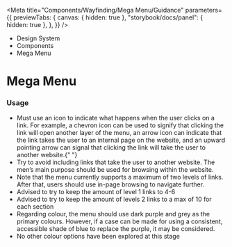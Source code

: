 
<Meta
	title="Components/Wayfinding/Mega Menu/Guidance"
	parameters={{
		previewTabs: {
			canvas: { hidden: true },
			"storybook/docs/panel": { hidden: true },
		},
	}}
/>

<div className="act-docs-container">
	<Masthead />
	<main className="act-body">
		<div className="act-flex act-flex-light-purple">
			<div className="act-flex__container act-flex__container-padding-trim">
				<div className="act-flex__grid">
					<div className="act-flex__row">
						<div className="act-col__cw-12">
							<div className="act-box">
								<div className="act-breadcrumbs">
									<ul className="act-breadcrumbs__container">
										<li className="act-breadcrumbs__crumb act-h6">
											<LinkTo className="act-breadcrumbs__crumb__link" kind="about-about--page">
												Design System <i className="fa-solid fa-angle-right"></i>
											</LinkTo>
										</li>
										<li className="act-breadcrumbs__crumb act-h6">
											<LinkTo className="act-breadcrumbs__crumb__link" kind="components-overview--page">
												Components <i className="fa-solid fa-angle-right"></i>
											</LinkTo>
										</li>
										<li className="act-breadcrumbs__crumb act-h6">
											<LinkTo className="act-breadcrumbs__crumb__link" kind="components-overview--pageoverview--page">
												Mega Menu <i className="fa-solid fa-angle-right"></i>
											</LinkTo>
										</li>
									</ul>
								</div>
								<h1>Mega Menu</h1>
								<p></p>
							</div>
						</div>
					</div>
				</div>
			</div>
		</div>
		<div className="act-flex">
			<div className="act-flex__container">
				<div className="act-flex__grid">
					<div className="act-flex__row">
						<div className="act-col__cw-12">
							<div className="act-box">
								<h3>Usage</h3>
								<ul>
									<li>
										Must use an icon to indicate what happens when the user clicks on a link. For example, a chevron icon can be used to signify that clicking the link will open
										another layer of the menu, an arrow icon can indicate that the link takes the user to an internal page on the website, and an upward pointing arrow can signal
										that clicking the link will take the user to another website.{" "}
									</li>
									<li>Try to avoid including links that take the user to another website. The men’s main purpose should be used for browsing within the website. </li>
									<li>Note that the menu currently supports a maximum of two levels of links. After that, users should use in-page browsing to navigate further.</li>
									<li>Advised to try to keep the amount of level 1 links to 4-6 </li>
									<li>Advised to try to keep the amount of levels 2 links to a max of 10 for each section</li>
									<li>
										Regarding colour, the menu should use dark purple and grey as the primary colours. However, if a case can be made for using a consistent, accessible shade of
										blue to replace the purple, it may be considered.
									</li>
									<li>No other colour options have been explored at this stage</li>
								</ul>
							</div>
						</div>
					</div>
				</div>
			</div>
		</div>
	</main>
	<footer className="act-footer">
		<AoC />
		<Footer />
	</footer>
</div>
